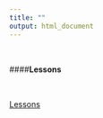 ```yaml
---
title: ""
output: html_document
---
```

<br>

####**Lessons**

<br>

[Lessons](https://github.com/NCEAS/oss-lessons)